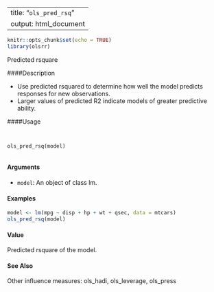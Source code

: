 
---
title: "``ols_pred_rsq``"
output: html_document
---

```r
knitr::opts_chunk$set(echo = TRUE)
library(olsrr)
```

Predicted rsquare

####Description 

* Use predicted rsquared to determine how well the model predicts responses for new observations.
* Larger values of predicted R2 indicate models of greater predictive ability.

####Usage 
<pre><code>
  
ols_pred_rsq(model)

</code></pre>

#### Arguments 
  
* ``model``: An object of class lm.

#### Examples 
```r

model <- lm(mpg ~ disp + hp + wt + qsec, data = mtcars)
ols_pred_rsq(model)
```

#### Value
Predicted rsquare of the model.

#### See Also
Other influence measures: ols_hadi, ols_leverage, ols_press